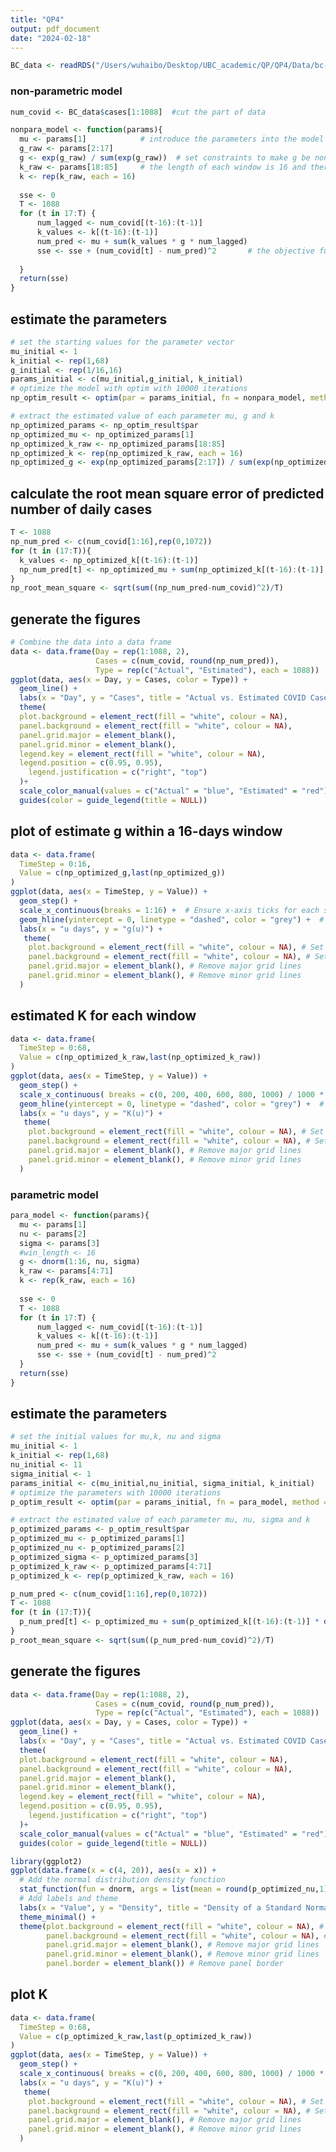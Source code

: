 ```yaml
---
title: "QP4"
output: pdf_document
date: "2024-02-18"
---
```


```r
BC_data <- readRDS("/Users/wuhaibo/Desktop/UBC_academic/QP/QP4/Data/bc-covid.rds")
```

### non-parametric model
```r
num_covid <- BC_data$cases[1:1088]  #cut the part of data

nonpara_model <- function(params){
  mu <- params[1]            # introduce the parameters into the model
  g_raw <- params[2:17]
  g <- exp(g_raw) / sum(exp(g_raw))  # set constraints to make g be non-negative and integrated to 1
  k_raw <- params[18:85]     # the length of each window is 16 and there are 68 windows according to the length of the data
  k <- rep(k_raw, each = 16)
  
  sse <- 0 
  T <- 1088
  for (t in 17:T) {
      num_lagged <- num_covid[(t-16):(t-1)]
      k_values <- k[(t-16):(t-1)]
      num_pred <- mu + sum(k_values * g * num_lagged)
      sse <- sse + (num_covid[t] - num_pred)^2       # the objective function
    
  }
  return(sse)
}
```

## estimate the parameters
```r
# set the starting values for the parameter vector
mu_initial <- 1 
k_initial <- rep(1,68)
g_initial <- rep(1/16,16)
params_initial <- c(mu_initial,g_initial, k_initial)
# optimize the model with optim with 10000 iterations 
np_optim_result <- optim(par = params_initial, fn = nonpara_model, method = "Nelder-Mead", control = list(maxit = 10000))

```

```r
# extract the estimated value of each parameter mu, g and k
np_optimized_params <- np_optim_result$par
np_optimized_mu <- np_optimized_params[1]
np_optimized_k_raw <- np_optimized_params[18:85]
np_optimized_k <- rep(np_optimized_k_raw, each = 16)
np_optimized_g <- exp(np_optimized_params[2:17]) / sum(exp(np_optimized_params[2:17]))
```

## calculate the root mean square error of predicted number of daily cases
```r
T <- 1088
np_num_pred <- c(num_covid[1:16],rep(0,1072))
for (t in (17:T)){
  k_values <- np_optimized_k[(t-16):(t-1)]
  np_num_pred[t] <- np_optimized_mu + sum(np_optimized_k[(t-16):(t-1)] * np_optimized_g * np_num_pred[(t-16):(t-1)])
}
np_root_mean_square <- sqrt(sum((np_num_pred-num_covid)^2)/T)
```

## generate the figures
```r
# Combine the data into a data frame
data <- data.frame(Day = rep(1:1088, 2),
                   Cases = c(num_covid, round(np_num_pred)),
                   Type = rep(c("Actual", "Estimated"), each = 1088))
ggplot(data, aes(x = Day, y = Cases, color = Type)) +
  geom_line() +
  labs(x = "Day", y = "Cases", title = "Actual vs. Estimated COVID Cases") +
  theme(
  plot.background = element_rect(fill = "white", colour = NA),
  panel.background = element_rect(fill = "white", colour = NA), 
  panel.grid.major = element_blank(), 
  panel.grid.minor = element_blank(),
  legend.key = element_rect(fill = "white", colour = NA),
  legend.position = c(0.95, 0.95), 
    legend.justification = c("right", "top")
  )+
  scale_color_manual(values = c("Actual" = "blue", "Estimated" = "red"))+
  guides(color = guide_legend(title = NULL))

```

## plot of estimate g within a 16-days window
```r
data <- data.frame(
  TimeStep = 0:16,
  Value = c(np_optimized_g,last(np_optimized_g))
)
ggplot(data, aes(x = TimeStep, y = Value)) +
  geom_step() +
  scale_x_continuous(breaks = 1:16) +  # Ensure x-axis ticks for each step
  geom_hline(yintercept = 0, linetype = "dashed", color = "grey") +  # Add horizontal line at 0
  labs(x = "u days", y = "g(u)") +
   theme(
    plot.background = element_rect(fill = "white", colour = NA), # Set plot background to white
    panel.background = element_rect(fill = "white", colour = NA), # Set panel background to white
    panel.grid.major = element_blank(), # Remove major grid lines
    panel.grid.minor = element_blank(), # Remove minor grid lines
  )
```
## estimated K for each window

```r
data <- data.frame(
  TimeStep = 0:68,
  Value = c(np_optimized_k_raw,last(np_optimized_k_raw))
)
ggplot(data, aes(x = TimeStep, y = Value)) +
  geom_step() +
  scale_x_continuous( breaks = c(0, 200, 400, 600, 800, 1000) / 1000 * 68, labels = c("0", "200", "400", "600", "800", "1000")) +  # Ensure x-axis ticks for each step
  geom_hline(yintercept = 0, linetype = "dashed", color = "grey") +  # Add horizontal line at 0
  labs(x = "u days", y = "K(u)") +
   theme(
    plot.background = element_rect(fill = "white", colour = NA), # Set plot background to white
    panel.background = element_rect(fill = "white", colour = NA), # Set panel background to white
    panel.grid.major = element_blank(), # Remove major grid lines
    panel.grid.minor = element_blank(), # Remove minor grid lines
  )
```



### parametric model
```r
para_model <- function(params){
  mu <- params[1]
  nu <- params[2]
  sigma <- params[3]
  #win_length <- 16
  g <- dnorm(1:16, nu, sigma)
  k_raw <- params[4:71]
  k <- rep(k_raw, each = 16)
  
  sse <- 0 
  T <- 1088
  for (t in 17:T) {
      num_lagged <- num_covid[(t-16):(t-1)]
      k_values <- k[(t-16):(t-1)]
      num_pred <- mu + sum(k_values * g * num_lagged)
      sse <- sse + (num_covid[t] - num_pred)^2
  }
  return(sse)
}
```

## estimate the parameters
```r
# set the initial values for mu,k, nu and sigma
mu_initial <- 1 
k_initial <- rep(1,68)
nu_initial <- 11
sigma_initial <- 1
params_initial <- c(mu_initial,nu_initial, sigma_initial, k_initial)
# optimize the parameters with 10000 iterations
p_optim_result <- optim(par = params_initial, fn = para_model, method = "Nelder-Mead", control = list(maxit = 10000))
```

```r
# extract the estimated value of each parameter mu, nu, sigma and k
p_optimized_params <- p_optim_result$par
p_optimized_mu <- p_optimized_params[1]
p_optimized_nu <- p_optimized_params[2]
p_optimized_sigma <- p_optimized_params[3]
p_optimized_k_raw <- p_optimized_params[4:71]
p_optimized_k <- rep(p_optimized_k_raw, each = 16)
```

```r
p_num_pred <- c(num_covid[1:16],rep(0,1072))
T <- 1088
for (t in (17:T)){
  p_num_pred[t] <- p_optimized_mu + sum(p_optimized_k[(t-16):(t-1)] * dnorm(1:16,p_optimized_nu,p_optimized_sigma) *p_num_pred[(t-16):(t-1)])
}
p_root_mean_square <- sqrt(sum((p_num_pred-num_covid)^2)/T)
```

## generate the figures
```r
data <- data.frame(Day = rep(1:1088, 2),
                   Cases = c(num_covid, round(p_num_pred)),
                   Type = rep(c("Actual", "Estimated"), each = 1088))
ggplot(data, aes(x = Day, y = Cases, color = Type)) +
  geom_line() +
  labs(x = "Day", y = "Cases", title = "Actual vs. Estimated COVID Cases") +
  theme(
  plot.background = element_rect(fill = "white", colour = NA),
  panel.background = element_rect(fill = "white", colour = NA), 
  panel.grid.major = element_blank(), 
  panel.grid.minor = element_blank(),
  legend.key = element_rect(fill = "white", colour = NA),
  legend.position = c(0.95, 0.95), 
    legend.justification = c("right", "top")
  )+
  scale_color_manual(values = c("Actual" = "blue", "Estimated" = "red"))+
  guides(color = guide_legend(title = NULL))
```
```r
library(ggplot2)
ggplot(data.frame(x = c(4, 20)), aes(x = x)) +
  # Add the normal distribution density function
  stat_function(fun = dnorm, args = list(mean = round(p_optimized_nu,1), sd = round(p_optimized_sigma)), color = "black") +
  # Add labels and theme
  labs(x = "Value", y = "Density", title = "Density of a Standard Normal Distribution") +
  theme_minimal() +
  theme(plot.background = element_rect(fill = "white", colour = NA), # Set plot background to white
        panel.background = element_rect(fill = "white", colour = NA), # Set panel background to white
        panel.grid.major = element_blank(), # Remove major grid lines
        panel.grid.minor = element_blank(), # Remove minor grid lines
        panel.border = element_blank()) # Remove panel border
```
## plot  K
```r
data <- data.frame(
  TimeStep = 0:68,
  Value = c(p_optimized_k_raw,last(p_optimized_k_raw))
)
ggplot(data, aes(x = TimeStep, y = Value)) +
  geom_step() +
  scale_x_continuous( breaks = c(0, 200, 400, 600, 800, 1000) / 1000 * 68, labels = c("0", "200", "400", "600", "800", "1000")) +  # Ensure x-axis ticks for each step
  labs(x = "u days", y = "K(u)") +
   theme(
    plot.background = element_rect(fill = "white", colour = NA), # Set plot background to white
    panel.background = element_rect(fill = "white", colour = NA), # Set panel background to white
    panel.grid.major = element_blank(), # Remove major grid lines
    panel.grid.minor = element_blank(), # Remove minor grid lines
  )
```
